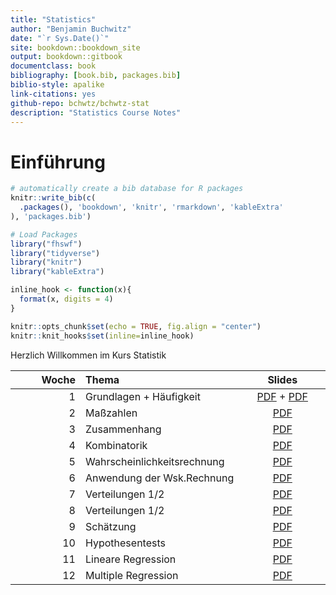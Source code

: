 ```yaml
--- 
title: "Statistics"
author: "Benjamin Buchwitz"
date: "`r Sys.Date()`"
site: bookdown::bookdown_site
output: bookdown::gitbook
documentclass: book
bibliography: [book.bib, packages.bib]
biblio-style: apalike
link-citations: yes
github-repo: bchwtz/bchwtz-stat
description: "Statistics Course Notes"
---
```


# Einführung {-}

```r
# automatically create a bib database for R packages
knitr::write_bib(c(
  .packages(), 'bookdown', 'knitr', 'rmarkdown', 'kableExtra'
), 'packages.bib')
```

```r
# Load Packages
library("fhswf")
library("tidyverse")
library("knitr")
library("kableExtra")

inline_hook <- function(x){
  format(x, digits = 4)
}

knitr::opts_chunk$set(echo = TRUE, fig.align = "center")
knitr::knit_hooks$set(inline=inline_hook)
```

Herzlich Willkommen im Kurs Statistik

| Woche| Thema             | Slides    |
| ---: | :--------         | :---:        |
| 1    | Grundlagen + Häufigkeit        | [PDF](slides/01-Grundlagen.pdf) + [PDF](slides/02-Haeufigkeit.pdf)   |
| 2    | Maßzahlen         | [PDF](slides/03-Masszahlen.pdf)     |
| 3    | Zusammenhang      | [PDF](slides/04-Zusammenhang.pdf)     |
| 4    | Kombinatorik      | [PDF](slides/05-Kombinatorik.pdf)     |
| 5    | Wahrscheinlichkeitsrechnung| [PDF](slides/06-Wahrscheinlichkeitsrechnung.pdf)|
| 6    | Anwendung der Wsk.Rechnung | [PDF](slides/07-WskAnwendung.pdf)|
| 7    | Verteilungen 1/2 | [PDF](slides/08-WskVerteilungen.pdf)|
| 8    | Verteilungen 1/2 | [PDF](slides/09-Verteilungen.pdf)|
| 9    | Schätzung | [PDF](slides/10-Schaetzung.pdf)|
| 10   | Hypothesentests | [PDF](slides/11-Hypothesentests.pdf)|
| 11   | Lineare Regression | [PDF](slides/12-Regression.pdf)|
| 12   | Multiple Regression | [PDF](slides/13-MultipleRegression.pdf)|




